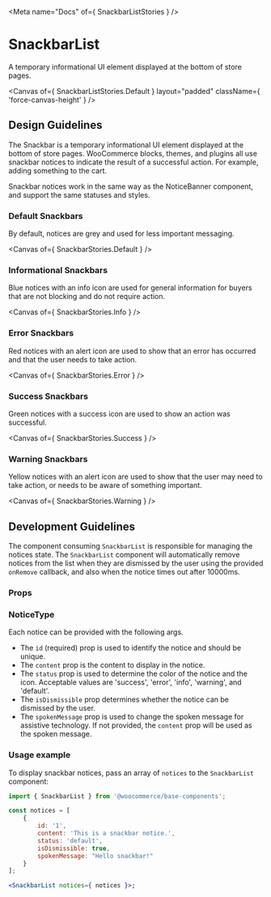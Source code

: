 

<Meta name="Docs" of={ SnackbarListStories } />

# SnackbarList

A temporary informational UI element displayed at the bottom of store pages.

<Canvas
	of={ SnackbarListStories.Default }
	layout="padded"
	className={ 'force-canvas-height' }
/>

## Design Guidelines

The Snackbar is a temporary informational UI element displayed at the bottom of store pages. WooCommerce blocks, themes, and plugins all use snackbar notices to indicate the result of a successful action. For example, adding something to the cart.

Snackbar notices work in the same way as the NoticeBanner component, and support the same statuses and styles.

### Default Snackbars

By default, notices are grey and used for less important messaging.

<Canvas of={ SnackbarStories.Default } />

### Informational Snackbars

Blue notices with an info icon are used for general information for buyers that are not blocking and do not require action.

<Canvas of={ SnackbarStories.Info } />

### Error Snackbars

Red notices with an alert icon are used to show that an error has occurred and that the user needs to take action.

<Canvas of={ SnackbarStories.Error } />

### Success Snackbars

Green notices with a success icon are used to show an action was successful.

<Canvas of={ SnackbarStories.Success } />

### Warning Snackbars

Yellow notices with an alert icon are used to show that the user may need to take action, or needs to be aware of something important.

<Canvas of={ SnackbarStories.Warning } />

## Development Guidelines

The component consuming `SnackbarList` is responsible for managing the notices state. The `SnackbarList` component will automatically remove notices from the list when they are dismissed by the user using the provided `onRemove` callback, and also when the notice times out after 10000ms.

### Props

<ArgTypes />

### NoticeType

Each notice can be provided with the following args.

-   The `id` (required) prop is used to identify the notice and should be unique.
-   The `content` prop is the content to display in the notice.
-   The `status` prop is used to determine the color of the notice and the icon. Acceptable values are 'success', 'error', 'info', 'warning', and 'default'.
-   The `isDismissible` prop determines whether the notice can be dismissed by the user.
-   The `spokenMessage` prop is used to change the spoken message for assistive technology. If not provided, the `content` prop will be used as the spoken message.

### Usage example

To display snackbar notices, pass an array of `notices` to the `SnackbarList` component:

```jsx
import { SnackbarList } from '@woocommerce/base-components';

const notices = [
	{
        id: '1',
        content: 'This is a snackbar notice.',
        status: 'default',
        isDismissible: true,
        spokenMessage: "Hello snackbar!"
    }
];

<SnackbarList notices={ notices }>;
```
